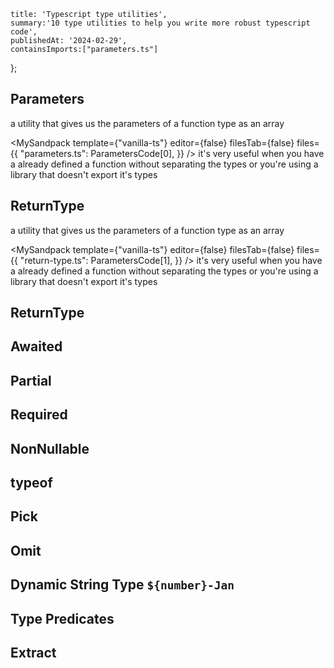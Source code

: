    title: 'Typescript type utilities',
    summary:'10 type utilities to help you write more robust typescript code',
    publishedAt: '2024-02-29',
    containsImports:["parameters.ts"]
};

## Parameters
a utility that gives us the parameters of a function type as an array

<MySandpack template={"vanilla-ts"} editor={false} filesTab={false} files={{
    "parameters.ts": ParametersCode[0],
}} />
it's very useful when you have a already defined a function without separating the types
or you're using a library that doesn't export it's types

## ReturnType
a utility that gives us the parameters of a function type as an array

<MySandpack template={"vanilla-ts"} editor={false} filesTab={false} files={{
    "return-type.ts": ParametersCode[1],
}} />
it's very useful when you have a already defined a function without separating the types
or you're using a library that doesn't export it's types

## ReturnType
## Awaited
## Partial
## Required
## NonNullable
## typeof
## Pick
## Omit
## Dynamic String Type `${number}-Jan`
## Type Predicates
## Extract